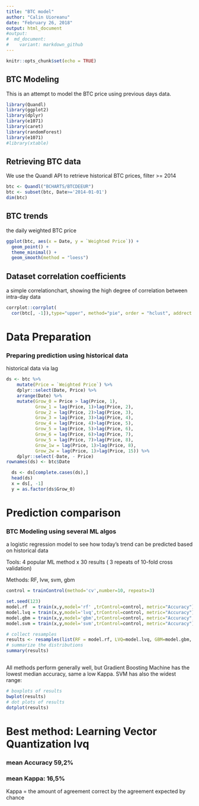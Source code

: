 ```yaml
---
title: "BTC model"
author: "Calin Uioreanu"
date: "February 26, 2018"
output: html_document
#output:
#  md_document:
#    variant: markdown_github
---
```


```r
knitr::opts_chunk$set(echo = TRUE)
```

## BTC Modeling

This is an attempt to model the BTC price using previous days data.

```r
library(Quandl)
library(ggplot2)
library(dplyr)
library(e1071)
library(caret)
library(randomForest)
library(e1071)
#library(xtable)
```

## Retrieving BTC data

We use the Quandl API to retrieve historical BTC prices, filter >= 2014

```r
btc <- Quandl("BCHARTS/BTCDEEUR")
btc <- subset(btc, Date>='2014-01-01')
dim(btc)
```


## BTC trends

the daily weighted BTC price

```r
ggplot(btc, aes(x = Date, y = `Weighted Price`)) + 
  geom_point() + 
  theme_minimal() + 
  geom_smooth(method = "loess")
```

## Dataset correlation coefficients

a simple correlationchart, showing the high degree of correlation between intra-day data

```r
corrplot::corrplot(
  cor(btc[, -1]),type="upper", method="pie", order = "hclust", addrect = 3)
```

# Data Preparation
### Preparing prediction using historical data

historical data via lag

```r
ds <- btc %>%
    mutate(Price = `Weighted Price`) %>%
    dplyr::select(Date, Price) %>%
    arrange(Date) %>%
    mutate(Grow_0 = Price > lag(Price, 1), 
           Grow_1 = lag(Price, 1)>lag(Price, 2), 
           Grow_2 = lag(Price, 2)>lag(Price, 3), 
           Grow_3 = lag(Price, 3)>lag(Price, 4), 
           Grow_4 = lag(Price, 4)>lag(Price, 5), 
           Grow_5 = lag(Price, 5)>lag(Price, 6), 
           Grow_6 = lag(Price, 6)>lag(Price, 7), 
           Grow_5 = lag(Price, 7)>lag(Price, 8), 
           Grow_1w = lag(Price, 1)>lag(Price, 8), 
           Grow_2w = lag(Price, 1)>lag(Price, 15)) %>%
    dplyr::select(-Date, - Price)
rownames(ds) <- btc$Date

  ds <- ds[complete.cases(ds),]
  head(ds)
  x = ds[, -1]
  y = as.factor(ds$Grow_0)
```

# Prediction comparison
### BTC Modeling using several ML algos

a logistic regression model to see how today's trend can be predicted based on historical data

Tools: 4 popular ML method x 30 results ( 3 repeats of 10-fold cross validation)

Methods: RF, lvw, svm, gbm

```r

control = trainControl(method='cv',number=10, repeats=3)

set.seed(123)
model.rf  = train(x,y,model='rf' ,trControl=control, metric="Accuracy")
model.lvq = train(x,y,model='lvq',trControl=control, metric="Accuracy")
model.gbm = train(x,y,model='gbm',trControl=control, metric="Accuracy", verbose=FALSE)
model.svm = train(x,y,model='svm',trControl=control, metric="Accuracy")

# collect resamples
results <- resamples(list(RF = model.rf, LVQ=model.lvq, GBM=model.gbm, SVM=model.svm))
# summarize the distributions
summary(results)
  
```

All methods perform generally well, but Gradient Boosting Machine has the lowest median accuracy, same a low Kappa. SVM has also the widest range:

```r
# boxplots of results
bwplot(results)
# dot plots of results
dotplot(results)
```

# Best method: Learning Vector Quantization lvq
### mean Accuracy 59,2%
### mean Kappa: 16,5%
Kappa = the amount of agreement correct by the agreement expected by chance
